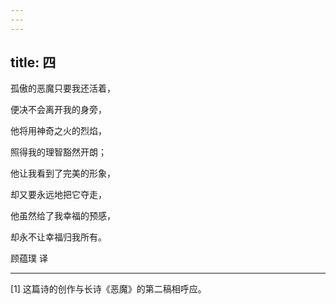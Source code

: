 ```yaml
---
---
---
```

title: 四
---




孤傲的恶魔只要我还活着，

便决不会离开我的身旁，

他将用神奇之火的烈焰，

照得我的理智豁然开朗；

他让我看到了完美的形象，

却又要永远地把它夺走，

他虽然给了我幸福的预感，

却永不让幸福归我所有。

顾蕴璞 译



* * *



[1] 这篇诗的创作与长诗《恶魔》的第二稿相呼应。